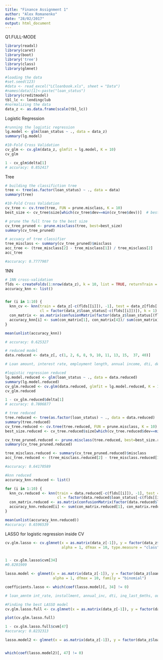 ```yaml
---
title: "Finance Assignment 1"
author: "Alex Romanenko"
date: "28/02/2017"
output: html_document
---
```


Q1.FULL-MODE


```r
library(readxl)
library(caret)
library(boot)
library('tree')
library(class)
library(glmnet)

#loading the data
#set.seed(123)
#data <- read_excel("LCloanbook.xls", sheet = "Data")
#names(data)[1]<-paste("loan_status")
library(creditmodel)
tbl_lc <- lendingclub
#normalizing the data
data_z <- as.data.frame(scale(tbl_lc))

```


Logistic Regression
```r
#running the logistic regression
lg.model <- glm(loan_status ~ ., data = data_z)
summary(lg.model)

#10-Fold Cross Validation
cv_glm <- cv.glm(data_z, glmfit = lg.model, K = 10)
cv_glm

1 - cv_glm$delta[1] 
# accuracy: 0.852417
```

Tree
```r
# building the classifiction tree
tree <- tree(as.factor(loan_status) ~ ., data = data)
summary(tree)

#10-Fold Cross Validation
cv_tree <- cv.tree(tree, FUN = prune.misclass, K = 10)
best_size <- cv_tree$size[which(cv_tree$dev==min(cv_tree$dev))]  # best size 

# prune the full tree to the best size
cv_tree_pruned <- prune.misclass(tree, best=best_size)  
summary(cv_tree_pruned)

# accuacy of tree classifier
tree_misclass <- summary(cv_tree_pruned)$misclass
acc_tree <- (tree_misclass[2] - tree_misclass[1]) / tree_misclass[2]  
acc_tree

#accuracy: 0.7777907
```

1NN
```r

# 1NN cross-validation
flds <- createFolds(1:nrow(data_z), k = 10, list = TRUE, returnTrain = FALSE)
accuracy_knn <- list()


for (i in 1:10) {
  knn_cv <- knn(train = data_z[-c(flds[[i]]), -1], test = data_z[flds[[i]], -1], 
                cl = factor(data_z$loan_status[-c(flds[[i]])]), k = 1) 
  con_matrix <- as.matrix(confusionMatrix(factor(data_z$loan_status[(flds[[i]])]), knn_cv))
  accuracy_knn[i] <- sum(con_matrix[1], con_matrix[4])/ sum(con_matrix)
}

mean(unlist(accuracy_knn))

# accuracy: 0.625327  
```

```r
# reduced model
data.reduced <- data_z[, c(1, 2, 6, 8, 9, 10, 11, 13, 15,  37, 40)]

# Loan amount, interest rate, employment length, annual income, dti, delinquencies in past 2 years, inqueries in the last 6 months, months since last delinquency, number of accounts now delinquent, open credit lines in the last 6 months

#logistic regression reduced
lg.model.reduced <- glm(loan_status ~ ., data = data.reduced)
summary(lg.model.reduced)
cv_glm.reduced <- cv.glm(data.reduced, glmfit = lg.model.reduced, K = 10)
cv_glm.reduced

1 - cv_glm.reduced$delta[1] 
# accuracy: 0.7806877

# tree reduced
tree.reduced <- tree(as.factor(loan_status) ~ ., data = data.reduced)
summary(tree.reduced)
cv_tree.reduced <- cv.tree(tree.reduced, FUN = prune.misclass, K = 10)
best_size.reduced <- cv_tree.reduced$size[which(cv_tree.reduced$dev==min(cv_tree.reduced$dev))]  # best size 

cv_tree_pruned.reduced <- prune.misclass(tree.reduced, best=best_size.reduced)  
summary(cv_tree_pruned.reduced)

tree_misclass.reduced <- summary(cv_tree_pruned.reduced)$misclass
acc_tree.reduced <- (tree_misclass.reduced[2] - tree_misclass.reduced[1]) / tree_misclass.reduced[2]

#accuracy: 0.64170589

#knn reduced
accuracy_knn.reduced <- list()

for (i in 1:10) {
  knn_cv.reduced <- knn(train = data.reduced[-c(flds[[i]]), -1], test = data.reduced[flds[[i]], -1], 
                        cl = factor(data.reduced$loan_status[-c(flds[[i]])]), k = 1) 
  con_matrix.reduced <- as.matrix(confusionMatrix(factor(data.reduced$loan_status[(flds[[i]])]), knn_cv.reduced))
  accuracy_knn.reduced[i] <- sum(con_matrix.reduced[1], con_matrix.reduced[4])/ sum(con_matrix.reduced)
}

mean(unlist(accuracy_knn.reduced))
#accuracy: 0.6596539
```




LASSO for logistic regression inside CV
```r

cv.glm.lasso <- cv.glmnet(x = as.matrix(data_z[-1]), y = factor(data_z$loan_status), 
                          alpha = 1, dfmax = 10, type.measure = "class", family = "binomial")


1 - cv.glm.lasso$cvm[34]
#0.8201909

```


```r
lasso.model <- glmnet(x = as.matrix(data_z[-1]), y = factor(data_z$loan_status), 
                      alpha = 1, dfmax = 10, family = "binomial")

coefficients.lasso <- which(coef(lasso.model)[, 34] != 0)

# loan_amntm int_rate, installment, annual_inc, dti, inq_last_6mths, out_prncp, total_rec_prncp, issue_year, GRADE_A
```


```r

#Finding the best LASSO model
cv.glm.lasso.full <- cv.glmnet(x = as.matrix(data_z[-1]), y = factor(data_z$loan_status), alpha = 1, type.measure = "class", family = "binomial")

plot(cv.glm.lasso.full)

1 - cv.glm.lasso.full$cvm[47]
#accuracy: 0.8232313

lasso.model2 <- glmnet(x = as.matrix(data_z[-1]), y = factor(data_z$loan_status), alpha = 1, family = "binomial")


which(coef(lasso.model2)[, 47] != 0)
```

